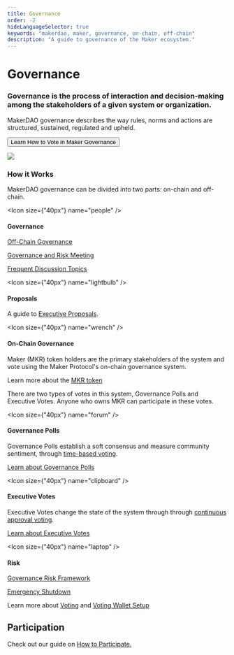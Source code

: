 ```yaml
---
title: Governance
order: -2
hideLanguageSelector: true
keywords: "makerdao, maker, governance, on-chain, off-chain"
description: "A guide to governance of the Maker ecosystem."
---
```


# Governance

<InfoBlock>

<Box>

### Governance is the process of interaction and decision-making among the stakeholders of a given system or organization.

MakerDAO governance describes the way rules, norms and actions are structured, sustained, regulated and upheld.

<Button to="/learn/governance/how-voting-works/"> Learn How to Vote in Maker Governance </Button>

</Box>

<Image src="/images/Mark_maker@4x.png" />

</InfoBlock>

### How it Works

MakerDAO governance can be divided into two parts: on-chain and off-chain.

<Chocolate>

<Box>

<Icon size={"40px"} name="people" />

#### Governance

[Off-Chain Governance](/learn/governance/off-chain-gov/)

[Governance and Risk Meeting](/learn/governance/gov-risk-framework/)

[Frequent Discussion Topics](/learn/governance/discussion/)

</Box>

<Box>

<Icon size={"40px"} name="lightbulb" />

#### Proposals

A guide to [Executive Proposals](/learn/governance/how-voting-works/#governance-polls-and-executive-votes).

</Box>

<Box>

<Icon size={"40px"} name="wrench" />

#### On-Chain Governance

Maker (MKR) token holders are the primary stakeholders of the system and vote using the Maker Protocol's on-chain governance system.

<CTA>

Learn more about the [MKR token](https://community-development.makerdao.com/makerdao-mcd-faqs/faqs/mkr-token)

</CTA>

There are two types of votes in this system, Governance Polls and Executive Votes. Anyone who owns MKR can participate in these votes.

</Box>

</Chocolate>

<Chocolate>

<Box>

<Icon size={"40px"} name="forum" />

#### Governance Polls

Governance Polls establish a soft consensus and measure community sentiment, through [time-based voting](/learn/governance/how-voting-works/).

[Learn about Governance Polls](/learn/governance/how-voting-works#governance-polls-and-executive-votes)

</Box>

<Box>

<Icon size={"40px"} name="clipboard" />

#### Executive Votes

Executive Votes change the state of the system through through [continuous approval voting](/learn/governance/how-voting-works#continuous-approval-voting).

[Learn about Executive Votes](/learn/governance/how-voting-works#governance-polls-and-executive-vote)

</Box>

<Box>

<Icon size={"40px"} name="laptop" />

#### Risk

[Governance Risk Framework](/learn/governance/gov-risk-framework/)

[Emergency Shutdown](/learn/governance/emergency-shutdown/)

</Box>

</Chocolate>

<CTA>

Learn more about [Voting](/learn/governance/how-voting-works/) and [Voting Wallet Setup](/learn/governance/voting-setup/)

</CTA>



## Participation

<CTA>

Check out our guide on [How to Participate.](/learn/governance/participate/)

</CTA>
